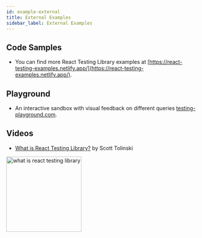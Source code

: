 ```yaml
---
id: example-external
title: External Examples
sidebar_label: External Examples
---
```


## Code Samples

- You can find more React Testing Library examples at [https://react-testing-examples.netlify.app/](https://react-testing-examples.netlify.app/).

## Playground

- An interactive sandbox with visual feedback on different queries [testing-playground.com](https://testing-playground.com).

## Videos

- [What is React Testing Library?](https://youtu.be/JKOwJUM4_RM) by Scott Tolinski

<a href="https://youtu.be/JKOwJUM4_RM">
  <img
    width="200px"
    alt="what is react testing library"
    src="https://img.youtube.com/vi/JKOwJUM4_RM/0.jpg"
    style={{marginLeft: 36}}
  />
</a>
